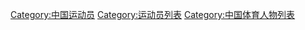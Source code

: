 [[Category:中国运动员|Category:中国运动员]]
[[Category:运动员列表|Category:运动员列表]]
[[Category:中国体育人物列表|Category:中国体育人物列表]]